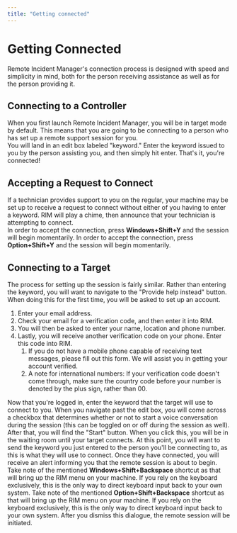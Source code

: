 ```yaml
---
title: "Getting connected"
---
```



# Getting Connected
Remote Incident Manager's connection process is designed with speed and simplicity in mind, both for the person receiving assistance as well as for the person providing it.
## Connecting to a Controller
When you first launch Remote Incident Manager, you will be in target mode by default. This means that you are going to be connecting to a person who has set up a remote support session for you.  
You will land in an edit box labeled "keyword." Enter the keyword issued to you by the person assisting you, and then simply hit enter. That's it, you're connected!
## Accepting a Request to Connect
If a technician provides support to you on the regular, your machine may be set up to receive a request to connect without either of you having to enter a keyword. RIM will play a chime, then announce that your technician is attempting to connect.  
<Windows>In order to accept the connection, press **Windows+Shift+Y** and the session will begin momentarily.</Windows>
<MacOS>In order to accept the connection, press **Option+Shift+Y** and the session will begin momentarily.</MacOS>
## Connecting to a Target
The process for setting up the session is fairly similar. Rather than entering the keyword, you will want to navigate to the "Provide help instead" button. When doing this for the first time, you will be asked to set up an account.
1. Enter your email address.
1. Check your email for a verification code, and then enter it into RIM.
1. You will then be asked to enter your name, location and phone number.
1. Lastly, you will receive another verification code on your phone. Enter this code into RIM.
    1. If you do not have a mobile phone capable of receiving text messages, please fill out this form. We will assist you in getting your account verified.
    1. A note for international numbers: If your verification code doesn't come through, make sure the country code before your number is denoted by the plus sign, rather than 00.

Now that you're logged in, enter the keyword that the target will use to connect to you. When you navigate past the edit box, you will come across a checkbox that determines whether or not to start a voice conversation during the session (this can be toggled on or off during the session as well). After that, you will find the "Start" button. When you click this, you will be in the waiting room until your target connects. At this point, you will want to send the keyword you just entered to the person you'll be connecting to, as this is what they will use to connect. Once they have connected, you will receive an alert informing you that the remote session is about to begin.  
<Windows>Take note of the mentioned **Windows+Shift+Backspace** shortcut as that will bring up the RIM menu on your machine. If you rely on the keyboard exclusively, this is the only way to direct keyboard input back to your own system.</Windows>
<MacOS>Take note of the mentioned **Option+Shift+Backspace** shortcut as that will bring up the RIM menu on your machine. If you rely on the keyboard exclusively, this is the only way to direct keyboard input back to your own system.</MacOS>
After you dismiss this dialogue, the remote session will be initiated.
